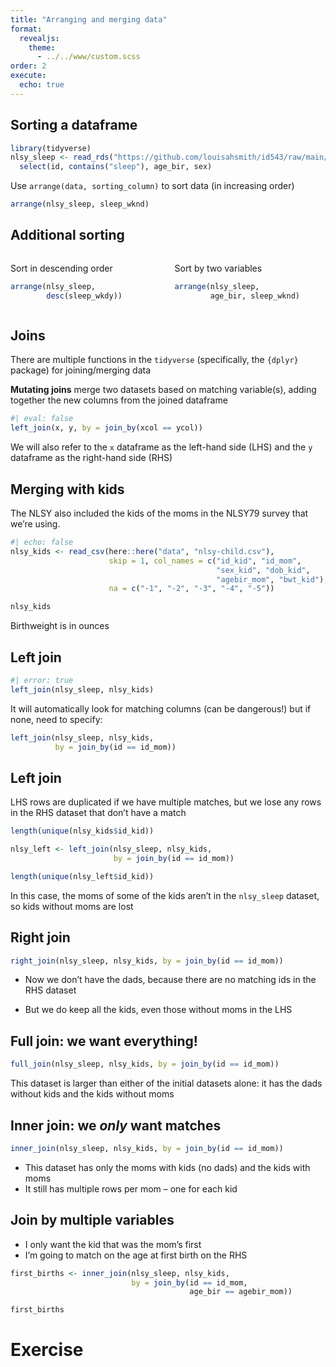```yaml
---
title: "Arranging and merging data"
format: 
  revealjs:
    theme: 
      - ../../www/custom.scss
order: 2
execute: 
  echo: true
---
```


## Sorting a dataframe

```r
library(tidyverse)
nlsy_sleep <- read_rds("https://github.com/louisahsmith/id543/raw/main/data/nlsy.rds") |> 
  select(id, contains("sleep"), age_bir, sex)
```

Use `arrange(data, sorting_column)` to sort data (in increasing order)

```r
arrange(nlsy_sleep, sleep_wknd)
```

## Additional sorting

:::: columns
::: {.column width=50%}
Sort in descending order

```r
arrange(nlsy_sleep, 
        desc(sleep_wkdy))
```
:::
::: {.column width=50%}
Sort by two variables

```r
arrange(nlsy_sleep, 
        age_bir, sleep_wknd)
```
:::
::::

## Joins

There are multiple functions in the `tidyverse` (specifically, the `{dplyr}` package) for joining/merging data

**Mutating joins** merge two datasets based on matching variable(s), adding together the new columns from the joined dataframe

```r
#| eval: false
left_join(x, y, by = join_by(xcol == ycol))
```

::: callout-note
We will also refer to the `x` dataframe as the left-hand side (LHS) and the `y` dataframe as the right-hand side (RHS)
:::

## Merging with kids

The NLSY also included the kids of the moms in the NLSY79 survey that we're using.

```r
#| echo: false
nlsy_kids <- read_csv(here::here("data", "nlsy-child.csv"),
                      skip = 1, col_names = c("id_kid", "id_mom",
                                              "sex_kid", "dob_kid",
                                              "agebir_mom", "bwt_kid"),
                      na = c("-1", "-2", "-3", "-4", "-5"))
```

```r
nlsy_kids
```

::: callout-note
Birthweight is in ounces
:::

## Left join

```r
#| error: true
left_join(nlsy_sleep, nlsy_kids)
```

It will automatically look for matching columns (can be dangerous!) but if none, need to specify:

```r
left_join(nlsy_sleep, nlsy_kids, 
          by = join_by(id == id_mom))
```

## Left join

LHS rows are duplicated if we have multiple matches, but we lose any rows in the RHS dataset that don't have a match

```r
length(unique(nlsy_kids$id_kid))

nlsy_left <- left_join(nlsy_sleep, nlsy_kids,
                       by = join_by(id == id_mom))

length(unique(nlsy_left$id_kid))
```

In this case, the moms of some of the kids aren't in the `nlsy_sleep` dataset, so kids without moms are lost

## {background-image="https://github.com/gadenbuie/tidyexplain/blob/main/images/left-join-extra.gif?raw=true" background-size=contain}

## Right join

```r
right_join(nlsy_sleep, nlsy_kids, by = join_by(id == id_mom))
```

- Now we don't have the dads, because there are no matching ids in the RHS dataset

- But we do keep all the kids, even those without moms in the LHS

## {background-image="https://github.com/gadenbuie/tidyexplain/blob/main/images/right-join.gif?raw=true" background-size=contain}

## Full join: we want everything!

```r
full_join(nlsy_sleep, nlsy_kids, by = join_by(id == id_mom))
```

This dataset is larger than either of the initial datasets alone: it has the dads without kids and the kids without moms

## {background-image="https://github.com/gadenbuie/tidyexplain/blob/main/images/full-join.gif?raw=true" background-size=contain}

## Inner join: we *only* want matches

```r
inner_join(nlsy_sleep, nlsy_kids, by = join_by(id == id_mom))
```

- This dataset has only the moms with kids (no dads) and the kids with moms
- It still has multiple rows per mom -- one for each kid

## {background-image="https://github.com/gadenbuie/tidyexplain/blob/main/images/inner-join.gif?raw=true" background-size=contain}

## Join by multiple variables

- I only want the kid that was the mom's first
- I'm going to match on the age at first birth on the RHS
```r
first_births <- inner_join(nlsy_sleep, nlsy_kids, 
                           by = join_by(id == id_mom,
                                        age_bir == agebir_mom))

first_births
```

# Exercise

